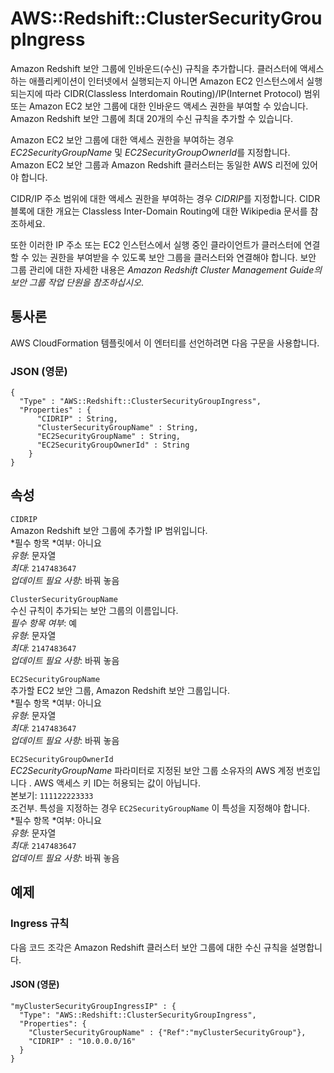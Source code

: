# AWS::Redshift::ClusterSecurityGroupIngress

Amazon Redshift 보안 그룹에 인바운드(수신) 규칙을 추가합니다. 클러스터에 액세스하는 애플리케이션이 인터넷에서 실행되는지 아니면 Amazon EC2 인스턴스에서 실행되는지에 따라 CIDR(Classless Interdomain Routing)/IP(Internet Protocol) 범위 또는 Amazon EC2 보안 그룹에 대한 인바운드 액세스 권한을 부여할 수 있습니다. Amazon Redshift 보안 그룹에 최대 20개의 수신 규칙을 추가할 수 있습니다.

Amazon EC2 보안 그룹에 대한 액세스 권한을 부여하는 경우 _EC2SecurityGroupName_ 및 *EC2SecurityGroupOwnerId*를 지정합니다. Amazon EC2 보안 그룹과 Amazon Redshift 클러스터는 동일한 AWS 리전에 있어야 합니다.

CIDR/IP 주소 범위에 대한 액세스 권한을 부여하는 경우 *CIDRIP*를 지정합니다. CIDR 블록에 대한 개요는 Classless Inter-Domain Routing에 대한 Wikipedia 문서를 참조하세요.

또한 이러한 IP 주소 또는 EC2 인스턴스에서 실행 중인 클라이언트가 클러스터에 연결할 수 있는 권한을 부여받을 수 있도록 보안 그룹을 클러스터와 연결해야 합니다. 보안 그룹 관리에 대한 자세한 내용은 _Amazon Redshift Cluster Management Guide의 보안 그룹 작업 단원을 참조하십시오_.

## 통사론

AWS CloudFormation 템플릿에서 이 엔터티를 선언하려면 다음 구문을 사용합니다.

### JSON (영문)

```
{
  "Type" : "AWS::Redshift::ClusterSecurityGroupIngress",
  "Properties" : {
      "CIDRIP" : String,
      "ClusterSecurityGroupName" : String,
      "EC2SecurityGroupName" : String,
      "EC2SecurityGroupOwnerId" : String
    }
}
```

## 속성

`CIDRIP`  
Amazon Redshift 보안 그룹에 추가할 IP 범위입니다.  
*필수 항목 *여부: 아니요  
_유형_: 문자열  
_최대_: `2147483647`  
_업데이트 필요 사항_: 바꿔 놓음

`ClusterSecurityGroupName`  
수신 규칙이 추가되는 보안 그룹의 이름입니다.  
_필수 항목 여부_: 예  
_유형_: 문자열  
_최대_: `2147483647`  
_업데이트 필요 사항_: 바꿔 놓음

`EC2SecurityGroupName`  
추가할 EC2 보안 그룹, Amazon Redshift 보안 그룹입니다.  
*필수 항목 *여부: 아니요  
_유형_: 문자열  
_최대_: `2147483647`  
_업데이트 필요 사항_: 바꿔 놓음

`EC2SecurityGroupOwnerId`  
_EC2SecurityGroupName_ 파라미터로 지정된 보안 그룹 소유자의 AWS 계정 번호입니다 . AWS 액세스 키 ID는 허용되는 값이 아닙니다.  
본보기: `111122223333`  
조건부. 특성을 지정하는 경우 `EC2SecurityGroupName` 이 특성을 지정해야 합니다.  
*필수 항목 *여부: 아니요  
_유형_: 문자열  
_최대_: `2147483647`  
_업데이트 필요 사항_: 바꿔 놓음

## 예제

### Ingress 규칙

다음 코드 조각은 Amazon Redshift 클러스터 보안 그룹에 대한 수신 규칙을 설명합니다.

#### JSON (영문)

```
"myClusterSecurityGroupIngressIP" : {
  "Type": "AWS::Redshift::ClusterSecurityGroupIngress",
  "Properties": {
    "ClusterSecurityGroupName" : {"Ref":"myClusterSecurityGroup"},
    "CIDRIP" : "10.0.0.0/16"
  }
}
```
